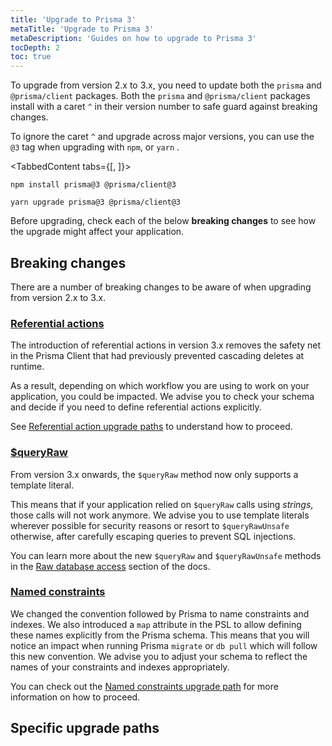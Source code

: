 ```yaml
---
title: 'Upgrade to Prisma 3'
metaTitle: 'Upgrade to Prisma 3'
metaDescription: 'Guides on how to upgrade to Prisma 3'
tocDepth: 2
toc: true
---
```


<TopBlock>

To upgrade from version 2.x to 3.x, you need to update both the `prisma` and `@prisma/client` packages. Both the `prisma` and `@prisma/client` packages install with a caret `^` in their version number to safe guard against breaking changes.

To ignore the caret `^` and upgrade across major versions, you can use the `@3` tag when upgrading with `npm`, or `yarn` .

<TabbedContent tabs={[<FileWithIcon text="npm" icon="file"/>, <FileWithIcon text="yarn" icon="file"/>]}>

<tab>

```terminal
npm install prisma@3 @prisma/client@3
```

</tab>

<tab>

```terminal
yarn upgrade prisma@3 @prisma/client@3
```

</tab>

</TabbedContent>

<Admonition type="alert">

Before upgrading, check each of the below **breaking changes** to see how the upgrade might affect your application.

</Admonition>

</TopBlock>

## Breaking changes

There are a number of breaking changes to be aware of when upgrading from version 2.x to 3.x.

### [Referential actions](../../../../concepts/components/prisma-schema/relations/referential-actions)

The introduction of referential actions in version 3.x removes the safety net in the Prisma Client that had previously prevented cascading deletes at runtime.

As a result, depending on which workflow you are using to work on your application, you could be impacted. We advise you to check your schema and decide if you need to define referential actions explicitly.

See [Referential action upgrade paths](./referential-actions) to understand how to proceed.


### [$queryRaw](../../../../concepts/components/prisma-client/raw-database-access)

From version 3.x onwards, the `$queryRaw` method now only supports a template literal.

This means that if your application relied on `$queryRaw` calls using *strings*, those calls will not work anymore. We advise you to use template literals wherever possible for security reasons or resort to `$queryRawUnsafe` otherwise, after carefully escaping queries to prevent SQL injections.

You can learn more about the new `$queryRaw` and `$queryRawUnsafe` methods in the [Raw database access](../../../../concepts/components/prisma-client/raw-database-access) section of the docs.


### [Named constraints](../../../../concepts/components/prisma-schema/names-in-underlying-database)

We changed the convention followed by Prisma to name constraints and indexes. We also introduced a `map` attribute in the PSL to allow defining these names explicitly from the Prisma schema. 
This means that you will notice an impact when running Prisma `migrate` or `db pull` which will follow this new convention. We advise you to adjust your schema to reflect the names of your constraints and indexes appropriately.

You can check out the [Named constraints upgrade path](./named-constraints) for more information on how to proceed.

## Specific upgrade paths

<Subsections />
